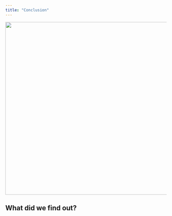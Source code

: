 ```yaml
---
title: "Conclusion"
---
```

<p style='text-align:center'>
    <img src="figures/Wallpapers/conclusion.jpg" width="960" height="540" />
</p>

## What did we find out?

